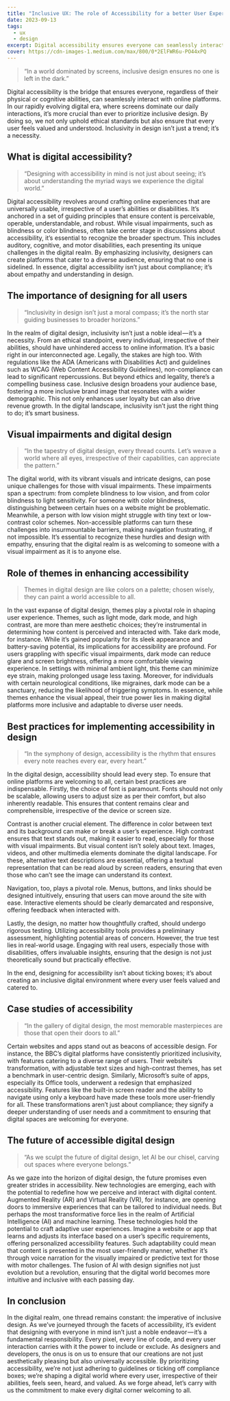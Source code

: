```yaml
---
title: "Inclusive UX: The role of Accessibility for a better User Experience"
date: 2023-09-13
tags:
  - ux
  - design
excerpt: Digital accessibility ensures everyone can seamlessly interact with online platforms.
cover: https://cdn-images-1.medium.com/max/800/0*2ElFWR6u-PO44xPQ
---
```


> “In a world dominated by screens, inclusive design ensures no one is left in the dark.”

Digital accessibility is the bridge that ensures everyone, regardless of their physical or cognitive abilities, can seamlessly interact with online platforms. In our rapidly evolving digital era, where screens dominate our daily interactions, it’s more crucial than ever to prioritize inclusive design. By doing so, we not only uphold ethical standards but also ensure that every user feels valued and understood. Inclusivity in design isn’t just a trend; it’s a necessity.

## What is digital accessibility?

> “Designing with accessibility in mind is not just about seeing; it’s about understanding the myriad ways we experience the digital world.”

Digital accessibility revolves around crafting online experiences that are universally usable, irrespective of a user’s abilities or disabilities. It’s anchored in a set of guiding principles that ensure content is perceivable, operable, understandable, and robust. While visual impairments, such as blindness or color blindness, often take center stage in discussions about accessibility, it’s essential to recognize the broader spectrum. This includes auditory, cognitive, and motor disabilities, each presenting its unique challenges in the digital realm. By emphasizing inclusivity, designers can create platforms that cater to a diverse audience, ensuring that no one is sidelined. In essence, digital accessibility isn’t just about compliance; it’s about empathy and understanding in design.

## The importance of designing for all users

> “Inclusivity in design isn’t just a moral compass; it’s the north star guiding businesses to broader horizons.”

In the realm of digital design, inclusivity isn’t just a noble ideal — it’s a necessity. From an ethical standpoint, every individual, irrespective of their abilities, should have unhindered access to online information. It’s a basic right in our interconnected age. Legally, the stakes are high too. With regulations like the ADA (Americans with Disabilities Act) and guidelines such as WCAG (Web Content Accessibility Guidelines), non-compliance can lead to significant repercussions. But beyond ethics and legality, there’s a compelling business case. Inclusive design broadens your audience base, fostering a more inclusive brand image that resonates with a wider demographic. This not only enhances user loyalty but can also drive revenue growth. In the digital landscape, inclusivity isn’t just the right thing to do; it’s smart business.

## Visual impairments and digital design

> “In the tapestry of digital design, every thread counts. Let’s weave a world where all eyes, irrespective of their capabilities, can appreciate the pattern.”

The digital world, with its vibrant visuals and intricate designs, can pose unique challenges for those with visual impairments. These impairments span a spectrum: from complete blindness to low vision, and from color blindness to light sensitivity. For someone with color blindness, distinguishing between certain hues on a website might be problematic. Meanwhile, a person with low vision might struggle with tiny text or low-contrast color schemes. Non-accessible platforms can turn these challenges into insurmountable barriers, making navigation frustrating, if not impossible. It’s essential to recognize these hurdles and design with empathy, ensuring that the digital realm is as welcoming to someone with a visual impairment as it is to anyone else.

## Role of themes in enhancing accessibility

> Themes in digital design are like colors on a palette; chosen wisely, they can paint a world accessible to all.

In the vast expanse of digital design, themes play a pivotal role in shaping user experience. Themes, such as light mode, dark mode, and high contrast, are more than mere aesthetic choices; they’re instrumental in determining how content is perceived and interacted with. Take dark mode, for instance. While it’s gained popularity for its sleek appearance and battery-saving potential, its implications for accessibility are profound. For users grappling with specific visual impairments, dark mode can reduce glare and screen brightness, offering a more comfortable viewing experience. In settings with minimal ambient light, this theme can minimize eye strain, making prolonged usage less taxing. Moreover, for individuals with certain neurological conditions, like migraines, dark mode can be a sanctuary, reducing the likelihood of triggering symptoms. In essence, while themes enhance the visual appeal, their true power lies in making digital platforms more inclusive and adaptable to diverse user needs.

## Best practices for implementing accessibility in design

> “In the symphony of design, accessibility is the rhythm that ensures every note reaches every ear, every heart.”

In the digital design, accessibility should lead every step. To ensure that online platforms are welcoming to all, certain best practices are indispensable. Firstly, the choice of font is paramount. Fonts should not only be scalable, allowing users to adjust size as per their comfort, but also inherently readable. This ensures that content remains clear and comprehensible, irrespective of the device or screen size.

Contrast is another crucial element. The difference in color between text and its background can make or break a user’s experience. High contrast ensures that text stands out, making it easier to read, especially for those with visual impairments. But visual content isn’t solely about text. Images, videos, and other multimedia elements dominate the digital landscape. For these, alternative text descriptions are essential, offering a textual representation that can be read aloud by screen readers, ensuring that even those who can’t see the image can understand its context.

Navigation, too, plays a pivotal role. Menus, buttons, and links should be designed intuitively, ensuring that users can move around the site with ease. Interactive elements should be clearly demarcated and responsive, offering feedback when interacted with.

Lastly, the design, no matter how thoughtfully crafted, should undergo rigorous testing. Utilizing accessibility tools provides a preliminary assessment, highlighting potential areas of concern. However, the true test lies in real-world usage. Engaging with real users, especially those with disabilities, offers invaluable insights, ensuring that the design is not just theoretically sound but practically effective.

In the end, designing for accessibility isn’t about ticking boxes; it’s about creating an inclusive digital environment where every user feels valued and catered to.

## Case studies of accessibility

> “In the gallery of digital design, the most memorable masterpieces are those that open their doors to all.”

Certain websites and apps stand out as beacons of accessible design. For instance, the BBC’s digital platforms have consistently prioritized inclusivity, with features catering to a diverse range of users. Their website’s transformation, with adjustable text sizes and high-contrast themes, has set a benchmark in user-centric design. Similarly, Microsoft’s suite of apps, especially its Office tools, underwent a redesign that emphasized accessibility. Features like the built-in screen reader and the ability to navigate using only a keyboard have made these tools more user-friendly for all. These transformations aren’t just about compliance; they signify a deeper understanding of user needs and a commitment to ensuring that digital spaces are welcoming for everyone.

## The future of accessible digital design

> “As we sculpt the future of digital design, let AI be our chisel, carving out spaces where everyone belongs.”

As we gaze into the horizon of digital design, the future promises even greater strides in accessibility. New technologies are emerging, each with the potential to redefine how we perceive and interact with digital content. Augmented Reality (AR) and Virtual Reality (VR), for instance, are opening doors to immersive experiences that can be tailored to individual needs. But perhaps the most transformative force lies in the realm of Artificial Intelligence (AI) and machine learning. These technologies hold the potential to craft adaptive user experiences. Imagine a website or app that learns and adjusts its interface based on a user’s specific requirements, offering personalized accessibility features. Such adaptability could mean that content is presented in the most user-friendly manner, whether it’s through voice narration for the visually impaired or predictive text for those with motor challenges. The fusion of AI with design signifies not just evolution but a revolution, ensuring that the digital world becomes more intuitive and inclusive with each passing day.

## In conclusion

In the digital realm, one thread remains constant: the imperative of inclusive design. As we’ve journeyed through the facets of accessibility, it’s evident that designing with everyone in mind isn’t just a noble endeavor — it’s a fundamental responsibility. Every pixel, every line of code, and every user interaction carries with it the power to include or exclude. As designers and developers, the onus is on us to ensure that our creations are not just aesthetically pleasing but also universally accessible. By prioritizing accessibility, we’re not just adhering to guidelines or ticking off compliance boxes; we’re shaping a digital world where every user, irrespective of their abilities, feels seen, heard, and valued. As we forge ahead, let’s carry with us the commitment to make every digital corner welcoming to all.

